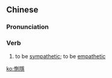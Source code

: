 {{also|恻隐}}
==Chinese==
{{zh-forms|s=恻隐}}

===Pronunciation===
{{zh-pron
|m=cèyǐn
|cat=v
}}

===Verb===
{{zh-verb}}

# to be [[sympathetic]]; to be [[empathetic]]

[[ko:惻隱]]